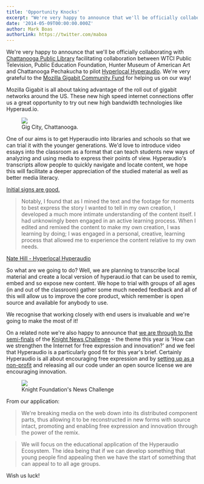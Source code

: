 ```yaml
---
title: 'Opportunity Knocks'
excerpt: "We're very happy to announce that we'll be officially collaborating with Chattanooga Public Library and other Chattanooga based organizations to pilot Hyperlocal Hyperaudio. We're very grateful to the Mozilla Gigabit Community Fund for helping us on our way!"
date: '2014-05-09T00:00:00.000Z'
author: Mark Boas
authorLink: https://twitter.com/maboa
---
```


We're very happy to announce that we'll be officially collaborating with [Chattanooga Public Library](http://chattlibrary.org/) facilitating collaboration between WTCI Public Television, Public Education Foundation, Hunter Museum of American Art and Chattanooga Pechakucha to pilot [Hyperlocal Hyperaudio](http://hyperaud.io/blog/hyperlocal-hyperaudio). We're very grateful to the [Mozilla Gigabit Community Fund](https://www.mozilla.org/en-US/gigabit/) for helping us on our way!

Mozilla Gigabit is all about taking advantage of the roll out of gigabit networks around the US. These new high speed internet connections offer us a great opportunity to try out new high bandwidth technologies like Hyperaud.io.

<figure>
  <a href="http://www.thegigcity.com/">
    <img src="/assets/gigabit.jpg" />
  </a>
  <figcaption>Gig City, Chattanooga.</figcaption>
</figure>

One of our aims is to get Hyperaudio into libraries and schools so that we can trial it with the younger generations. We'd love to introduce video essays into the classroom as a format that can teach students new ways of analyzing and using media to express their points of view. Hyperaudio's transcripts allow people to quickly navigate and locate content, we hope this will facilitate a deeper appreciation of the studied material as well as better media literacy.

[Initial signs are good.](http://hyperaud.io/blog/the-kids-are-alright)

> Notably, I found that as I mined the text and the footage for moments to best express the story I wanted to tell in my own creation, I developed a much more intimate understanding of the content itself. I had unknowingly been engaged in an active learning process. When I edited and remixed the content to make my own creation, I was learning by doing; I was engaged in a personal, creative, learning process that allowed me to experience the content relative to my own needs.

[Nate Hill - Hyperlocal Hyperaudio](http://hyperaud.io/blog/hyperlocal-hyperaudio)

So what are we going to do? Well, we are planning to transcribe local material and create a local version of hyperaud.io that can be used to remix, embed and so expose new content. We hope to trial with groups of all ages (in and out of the classroom) gather some much needed feedback and all of this will allow us to improve the core product, which remember is open source and available for anybody to use.

We recognise that working closely with end users is invaluable and we're going to make the most of it!

On a related note we're also happy to announce that [we are through to the semi-finals](https://www.newschallenge.org/challenge/2014/evaluation/hyperaudio-a-path-to-media-literacy-encouraging-a-new-generation-to-express-themselves-on-the-web) of the [Knight News Challenge](https://www.newschallenge.org/) - the theme this year is 'How can we strengthen the Internet for free expression and innovation?' and we feel that Hyperaudio is a particularly good fit for this year's brief. Certainly Hyperaudio is all about encouraging free expression and by [setting up as a non-profit](http://hyperaud.io/blog/hyperaudio-inc-why-were-a-nonprofit) and releasing all our code under an open source license we are encouraging innovation.

<figure>
  <a href="http://knightfoundation.org/features/knc-question/">
    <img src="/assets/knc.png" />
  </a>
  <figcaption>Knight Foundation's News Challenge</figcaption>
</figure>

From our application:

> We're breaking media on the web down into its distributed component parts, thus allowing it to be reconstructed in new forms with source intact, promoting and enabling free expression and innovation through the power of the remix.

> We will focus on the educational application of the Hyperaudio Ecosystem. The idea being that if we can develop something that young people find appealing then we have the start of something that can appeal to to all age groups.

Wish us luck!

